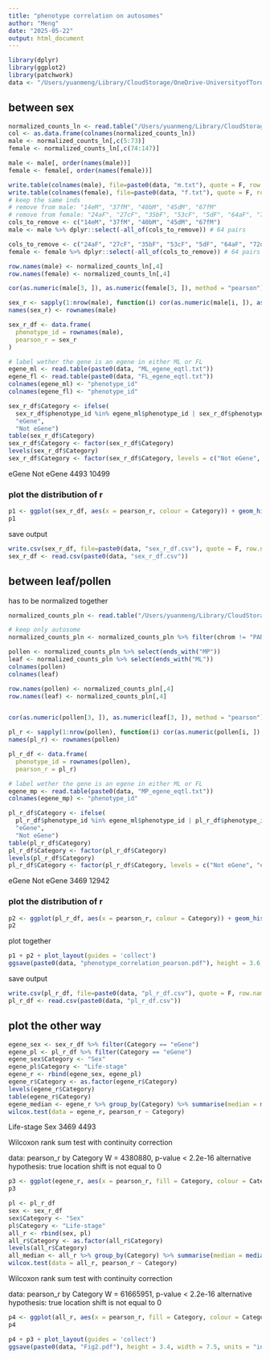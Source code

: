```yaml
---
title: "phenotype correlation on autosomes"
author: "Meng"
date: "2025-05-22"
output: html_document
---
```


```r
library(dplyr)
library(ggplot2)
library(patchwork)
data <- "/Users/yuanmeng/Library/CloudStorage/OneDrive-UniversityofToronto/Manuscripts/rumex_eqtl/eqtl/"
```

## between sex
```r
normalized_counts_ln <- read.table("/Users/yuanmeng/Library/CloudStorage/OneDrive-UniversityofToronto/Manuscripts/rumex_eqtl/normalized_counts_ln_auto.bed", header = T, check.names = F) # 14992
col <- as.data.frame(colnames(normalized_counts_ln))
male <- normalized_counts_ln[,c(5:73)]
female <- normalized_counts_ln[,c(74:147)]

male <- male[, order(names(male))]
female <- female[, order(names(female))]

write.table(colnames(male), file=paste0(data, "m.txt"), quote = F, row.names = F)
write.table(colnames(female), file=paste0(data, "f.txt"), quote = F, row.names = F)
# keep the same inds
# remove from male: "14eM", "37fM", "40bM", "45dM", "67fM"
# remove from female: "24aF", "27cF", "35bF", "53cF", "5dF", "64aF", "72dF", "73dF", "7cF", "8aF"
cols_to_remove <- c("14eM", "37fM", "40bM", "45dM", "67fM")
male <- male %>% dplyr::select(-all_of(cols_to_remove)) # 64 pairs

cols_to_remove <- c("24aF", "27cF", "35bF", "53cF", "5dF", "64aF", "72dF", "73dF", "7cF", "8aF")
female <- female %>% dplyr::select(-all_of(cols_to_remove)) # 64 pairs

row.names(male) <- normalized_counts_ln[,4]
row.names(female) <- normalized_counts_ln[,4]

cor(as.numeric(male[3, ]), as.numeric(female[3, ]), method = "pearson")

sex_r <- sapply(1:nrow(male), function(i) cor(as.numeric(male[i, ]), as.numeric(female[i, ]), method = "pearson"))
names(sex_r) <- rownames(male)

sex_r_df <- data.frame(
  phenotype_id = rownames(male),
  pearson_r = sex_r
)

# label wether the gene is an egene in either ML or FL
egene_ml <- read.table(paste0(data, "ML_egene_eqtl.txt"))
egene_fl <- read.table(paste0(data, "FL_egene_eqtl.txt"))
colnames(egene_ml) <- "phenotype_id"
colnames(egene_fl) <- "phenotype_id"

sex_r_df$Category <- ifelse(
  sex_r_df$phenotype_id %in% egene_ml$phenotype_id | sex_r_df$phenotype_id %in% egene_fl$phenotype_id,
  "eGene",
  "Not eGene")
table(sex_r_df$Category)
sex_r_df$Category <- factor(sex_r_df$Category)
levels(sex_r_df$Category)
sex_r_df$Category <- factor(sex_r_df$Category, levels = c("Not eGene", "eGene"))
```
eGene Not eGene 
     4493     10499

### plot the distribution of r
```r
p1 <- ggplot(sex_r_df, aes(x = pearson_r, colour = Category)) + geom_histogram(binwidth = 0.05, position = "identity", alpha = 0.5, fill = NA) + theme_classic() + labs(title = "a", x = "Pearson's r", y = "Count") + xlim(-1, 1) + ylim(0,1550) + scale_color_brewer(palette="Dark2")
p1
```


save output
```r
write.csv(sex_r_df, file=paste0(data, "sex_r_df.csv"), quote = F, row.names = F)
sex_r_df <- read.csv(paste0(data, "sex_r_df.csv"))
```



## between leaf/pollen
has to be normalized together
```r
normalized_counts_pln <- read.table("/Users/yuanmeng/Library/CloudStorage/OneDrive-UniversityofToronto/Manuscripts/rumex_eqtl/normalized_counts_pln.bed", header = T, check.names = F)

# keep only autosome
normalized_counts_pln <- normalized_counts_pln %>% filter(chrom != "PAR" & chrom != "X" & chrom != "Y") # 16411

pollen <- normalized_counts_pln %>% select(ends_with("MP"))
leaf <- normalized_counts_pln %>% select(ends_with("ML"))
colnames(pollen)
colnames(leaf)

row.names(pollen) <- normalized_counts_pln[,4]
row.names(leaf) <- normalized_counts_pln[,4]


cor(as.numeric(pollen[3, ]), as.numeric(leaf[3, ]), method = "pearson")

pl_r <- sapply(1:nrow(pollen), function(i) cor(as.numeric(pollen[i, ]), as.numeric(leaf[i, ]), method = "pearson"))
names(pl_r) <- rownames(pollen)

pl_r_df <- data.frame(
  phenotype_id = rownames(pollen),
  pearson_r = pl_r)

# label wether the gene is an egene in either ML or FL
egene_mp <- read.table(paste0(data, "MP_egene_eqtl.txt"))
colnames(egene_mp) <- "phenotype_id"

pl_r_df$Category <- ifelse(
  pl_r_df$phenotype_id %in% egene_ml$phenotype_id | pl_r_df$phenotype_id %in% egene_mp$phenotype_id,
  "eGene",
  "Not eGene")
table(pl_r_df$Category)
pl_r_df$Category <- factor(pl_r_df$Category)
levels(pl_r_df$Category)
pl_r_df$Category <- factor(pl_r_df$Category, levels = c("Not eGene", "eGene"))
```
eGene Not eGene 
     3469     12942

### plot the distribution of r
```r
p2 <- ggplot(pl_r_df, aes(x = pearson_r, colour = Category)) + geom_histogram(binwidth = 0.05, position = "identity", alpha = 0.5, fill=NA) + theme_classic() + labs(title = "b", x = "Pearson's r", y = "Count") + xlim(-1, 1) + ylim(0,1550) + scale_color_brewer(palette="Dark2")
p2
```


plot together
```r
p1 + p2 + plot_layout(guides = 'collect')
ggsave(paste0(data, "phenotype_correlation_pearson.pdf"), height = 3.6, width = 7.5, units = "in")
```

save output
```r
write.csv(pl_r_df, file=paste0(data, "pl_r_df.csv"), quote = F, row.names = F)
pl_r_df <- read.csv(paste0(data, "pl_r_df.csv"))
```


## plot the other way
```r
egene_sex <- sex_r_df %>% filter(Category == "eGene")
egene_pl <- pl_r_df %>% filter(Category == "eGene")
egene_sex$Category <- "Sex"
egene_pl$Category <- "Life-stage"
egene_r <- rbind(egene_sex, egene_pl)
egene_r$Category <- as.factor(egene_r$Category)
levels(egene_r$Category)
table(egene_r$Category)
egene_median <- egene_r %>% group_by(Category) %>% summarise(median = median(pearson_r))
wilcox.test(data = egene_r, pearson_r ~ Category)
```
Life-stage        Sex 
      3469       4493 

Wilcoxon rank sum test with continuity correction

data:  pearson_r by Category
W = 4380880, p-value < 2.2e-16
alternative hypothesis: true location shift is not equal to 0

```r
p3 <- ggplot(egene_r, aes(x = pearson_r, fill = Category, colour = Category)) + geom_histogram(binwidth = 0.05, position = "identity", alpha = 0.1) + theme_classic() + labs(title = "b", x = expression("Pearson's " * italic(r)), y = "Count") + xlim(-1, 1) + scale_fill_brewer(palette="Dark2") + scale_color_brewer(palette="Dark2") + geom_vline(data=egene_median, aes(xintercept=median, color=Category), linetype="dashed")
p3
```

```r
pl <- pl_r_df
sex <- sex_r_df
sex$Category <- "Sex"
pl$Category <- "Life-stage"
all_r <- rbind(sex, pl)
all_r$Category <- as.factor(all_r$Category)
levels(all_r$Category)
all_median <- all_r %>% group_by(Category) %>% summarise(median = median(pearson_r))
wilcox.test(data = all_r, pearson_r ~ Category)
```
Wilcoxon rank sum test with continuity correction

data:  pearson_r by Category
W = 61665951, p-value < 2.2e-16
alternative hypothesis: true location shift is not equal to 0

```r
p4 <- ggplot(all_r, aes(x = pearson_r, fill = Category, colour = Category)) + geom_histogram(binwidth = 0.05, position = "identity", alpha = 0.1) + theme_classic() + labs(title = "a", x = expression("Pearson's " * italic(r)), y = "Count") + xlim(-1, 1) + scale_fill_brewer(palette="Dark2") + scale_color_brewer(palette="Dark2")+ geom_vline(data=egene_median, aes(xintercept=median, color=Category), linetype="dashed")
p4
```

```r
p4 + p3 + plot_layout(guides = 'collect')
ggsave(paste0(data, "Fig2.pdf"), height = 3.4, width = 7.5, units = "in")
```

